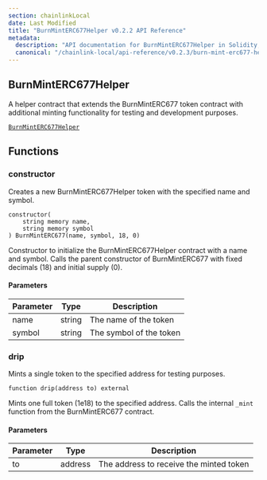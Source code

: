 ```yaml
---
section: chainlinkLocal
date: Last Modified
title: "BurnMintERC677Helper v0.2.2 API Reference"
metadata:
  description: "API documentation for BurnMintERC677Helper in Solidity, version v0.2.2."
  canonical: "/chainlink-local/api-reference/v0.2.3/burn-mint-erc677-helper"
---
```



<Common callout="importPackage022" />

## BurnMintERC677Helper

A helper contract that extends the BurnMintERC677 token contract with additional minting functionality for testing and development purposes.

[`BurnMintERC677Helper`](https://github.com/smartcontractkit/chainlink-local/blob/cd3bfb8c42716cfb791174314eba2c0d178551b9/src/ccip/BurnMintERC677Helper.sol)

## Functions

### constructor

Creates a new BurnMintERC677Helper token with the specified name and symbol.

```solidity
constructor(
    string memory name,
    string memory symbol
) BurnMintERC677(name, symbol, 18, 0)
```

<Aside>

Constructor to initialize the BurnMintERC677Helper contract with a name and symbol.
Calls the parent constructor of BurnMintERC677 with fixed decimals (18) and initial supply (0).

</Aside>

#### Parameters

| Parameter | Type   | Description             |
| --------- | ------ | ----------------------- |
| name      | string | The name of the token   |
| symbol    | string | The symbol of the token |

### drip

Mints a single token to the specified address for testing purposes.

```solidity
function drip(address to) external
```

<Aside>

Mints one full token (1e18) to the specified address.
Calls the internal `_mint` function from the BurnMintERC677 contract.

</Aside>

#### Parameters

| Parameter | Type    | Description                             |
| --------- | ------- | --------------------------------------- |
| to        | address | The address to receive the minted token |

